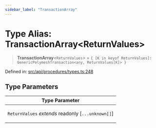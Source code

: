```yaml
---
sidebar_label: "TransactionArray"
---
```


# Type Alias: TransactionArray\<ReturnValues\>

> **TransactionArray**\<`ReturnValues`\> = `{ [K in keyof ReturnValues]: GenericPolymeshTransaction<any, ReturnValues[K]> }`

Defined in: [src/api/procedures/types.ts:248](https://github.com/PolymeshAssociation/polymesh-sdk/blob/bee6a2fe7a8ce5db42a6982e793782182cde2153/src/api/procedures/types.ts#L248)

## Type Parameters

<table>
<thead>
<tr>
<th>Type Parameter</th>
</tr>
</thead>
<tbody>
<tr>
<td>

`ReturnValues` *extends* readonly \[`...unknown[]`\]

</td>
</tr>
</tbody>
</table>
